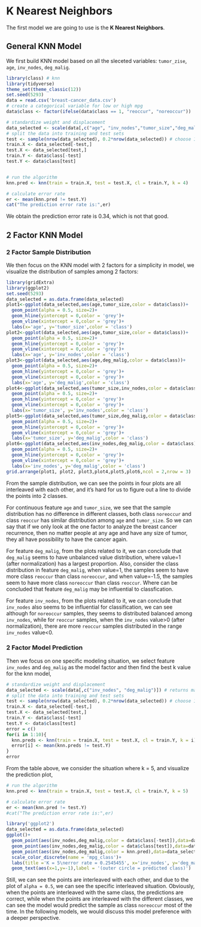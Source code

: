 # K Nearest Neighbors

The first model we are going to use is the **K Nearest Neighbors**.

## General KNN Model
We first build KNN model based on all the sleceted variables: `tumor_zise`, `age`, `inv_nodes`, `deg_malig`.

```r
library(class) # knn
library(tidyverse)
theme_set(theme_classic(12))
set.seed(5293)
data = read.csv('breast-cancer_data.csv')
# create a categorical variable for low or high mpg 
data$class <- factor(ifelse(data$class == 1, "reoccur", "noreoccur"))

# standardize weight and displacement
data_selected <- scale(data[,c("age", "inv_nodes","tumor_size","deg_malig")]) # returns matrix
# split the data into training and test sets
test <- sample(nrow(data_selected), 0.2*nrow(data_selected)) # choose 10 rows for test data
train.X <- data_selected[-test,]
test.X <- data_selected[test,]
train.Y <- data$class[-test]
test.Y <- data$class[test]


# run the algorithm
knn.pred <- knn(train = train.X, test = test.X, cl = train.Y, k = 4)

# calculate error rate
er <- mean(knn.pred != test.Y)
cat("The prediction error rate is:",er)
```

We obtain the prediction error rate is 0.34, which is not that good.

## 2 Factor KNN Model

### 2 Factor Sample Distribution
We then focus on the KNN model with 2 factors for a simplicity in model, we visualize the distribution of samples among 2 factors:


```r

library(gridExtra)
library(ggplot2)
set.seed(5293)
data_selected = as.data.frame(data_selected)
plot1<-ggplot(data_selected,aes(age,tumor_size,color = data$class))+
  geom_point(alpha = 0.5, size=2)+
  geom_hline(yintercept = 0,color = 'grey')+
  geom_vline(xintercept = 0,color = 'grey')+
  labs(x='age', y='tumor_size',color = 'class')
plot2<-ggplot(data_selected,aes(age,tumor_size,color = data$class))+
  geom_point(alpha = 0.5, size=2)+
  geom_hline(yintercept = 0,color = 'grey')+
  geom_vline(xintercept = 0,color = 'grey')+
  labs(x='age', y='inv_nodes',color = 'class')
plot3<-ggplot(data_selected,aes(age,deg_malig,color = data$class))+
  geom_point(alpha = 0.5, size=2)+
  geom_hline(yintercept = 0,color = 'grey')+
  geom_vline(xintercept = 0,color = 'grey')+
  labs(x='age', y='deg_malig',color = 'class')
plot4<-ggplot(data_selected,aes(tumor_size,inv_nodes,color = data$class))+
  geom_point(alpha = 0.5, size=2)+
  geom_hline(yintercept = 0,color = 'grey')+
  geom_vline(xintercept = 0,color = 'grey')+
  labs(x='tumor_size', y='inv_nodes',color = 'class')
plot5<-ggplot(data_selected,aes(tumor_size,deg_malig,color = data$class))+
  geom_point(alpha = 0.5, size=2)+
  geom_hline(yintercept = 0,color = 'grey')+
  geom_vline(xintercept = 0,color = 'grey')+
  labs(x='tumor_size', y='deg_malig',color = 'class')
plot6<-ggplot(data_selected,aes(inv_nodes,deg_malig,color = data$class))+
  geom_point(alpha = 0.5, size=2)+
  geom_hline(yintercept = 0,color = 'grey')+
  geom_vline(xintercept = 0,color = 'grey')+
  labs(x='inv_nodes', y='deg_malig',color = 'class')
grid.arrange(plot1, plot2, plot3,plot4,plot5,plot6,ncol = 2,nrow = 3)
```
From the sample distribution, we can see the points in four plots are all interleaved with each other, and it's hard for us to figure out a line to divide the points into 2 classes. 

For continuous feature `age` and `tumor_size`, we see that the sample distribution has no difference in different classes, both class `noreoccur` and class `reoccur` has similar distribution among `age` and `tumor_size`. So we can say that if we only look at the one factor to analyze the breast cancer recurrence, then no matter people at any age and have any size of tumor, they all have possibility to have the cancer again.

For feature `deg_malig`, from the plots related to it, we can conclude that `deg_malig` seems to have unbalanced value distribution, where value=1 (after normalization) has a largest proportion. Also, consider the class distribution in feature `deg_malig`, when value=1, the samples seem to have more class `reoccur` than class `noreoccur`, and when value=-1.5, the samples seem to have more class `noreoccur` than class `reoccur`. Where can be concluded that feature `deg_malig` may be influential to classfication.

For feature `inv_nodes`, from the plots related to it, we can conclude that `inv_nodes` also seems to be influential for classification, we can see although for `noreoccur` samples, they seems to distributed balanced among `inv_nodes`, while for `reoccur` samples, when the `inv_nodes` value>0 (after normalization), there are more  `reoccur` samples distributed in the range `inv_nodes` value<0.


### 2 Factor Model Prediction

Then we focus on one specific modeling situation, we select feature `inv_nodes` and `deg_malig` as the model factor and then find the best k value for the knn model,



```r
# standardize weight and displacement
data_selected <- scale(data[,c("inv_nodes", "deg_malig")]) # returns matrix
# split the data into training and test sets
test <- sample(nrow(data_selected), 0.2*nrow(data_selected)) # choose 10 rows for test data
train.X <- data_selected[-test,]
test.X <- data_selected[test,]
train.Y <- data$class[-test]
test.Y <- data$class[test]
error = c()
for(i in 1:10){
  knn.preds <- knn(train = train.X, test = test.X, cl = train.Y, k = i)
  error[i] <- mean(knn.preds != test.Y)
}
error
```

From the table above, we consider the situation where k = 5, and visualize the prediction plot,

```r
# run the algorithm
knn.pred <- knn(train = train.X, test = test.X, cl = train.Y, k = 5)

# calculate error rate
er <- mean(knn.pred != test.Y)
#cat("The prediction error rate is:",er)

```



```r
library('ggplot2')
data_selected = as.data.frame(data_selected)
ggplot()+
  geom_point(aes(inv_nodes,deg_malig,color = data$class[-test]),data=data_selected[-test,],alpha = 0.5, size=2)+
  geom_point(aes(inv_nodes,deg_malig,color = data$class[test]),data=data_selected[test, ],alpha = 0.5 ,size = 4)+
  geom_point(aes(inv_nodes,deg_malig,color = knn.pred),data=data_selected[test, ],shape = 1,size = 6)+
  scale_color_discrete(name = 'mpg_class')+
  labs(title ='K = 5\nerror rate = 0.2545455', x='inv_nodes', y='deg_malig',color = 'class')+
  geom_text(aes(x=1,y=-1),label = '(outer circle = predicted class)')
```

Still, we can see the points are interleaved with each other, and due to the plot of `alpha = 0.5`, we can see the specific interleaved situation. Obviously, when the points are interleaved with the same class, the predictions are correct, while when the points are interleaved with the different classes, we can see the model would predict the sample as class `noreoccur` most of the time. In the following models, we would discuss this model preference with a deeper perspective.






